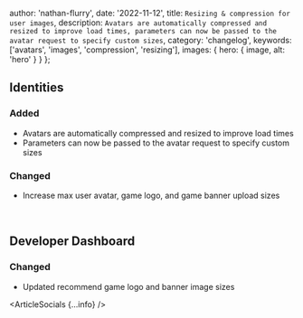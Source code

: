 
  author: 'nathan-flurry',
  date: '2022-11-12',
  title: `Resizing & compression for user images`,
  description: `Avatars are automatically compressed and resized to improve load times, parameters can now be passed to the avatar request to specify custom sizes`,
  category: 'changelog',
  keywords: ['avatars', 'images', 'compression', 'resizing'],
  images: {
    hero: {
      image,
      alt: 'hero'
    }
  }
};

## Identities

### Added

- Avatars are automatically compressed and resized to improve load times
- Parameters can now be passed to the avatar request to specify custom sizes

### Changed

- Increase max user avatar, game logo, and game banner upload sizes

‍

## Developer Dashboard

### Changed

- Updated recommend game logo and banner image sizes

<ArticleSocials {...info} />
